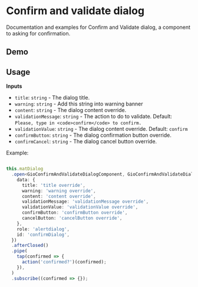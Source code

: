 
<Meta title="Components / Confirm and validate dialog / README" />

# Confirm and validate dialog

Documentation and examples for Confirm and Validate dialog, a component to asking for confirmation.

## Demo

<Story id="components-confirm-and-validate-dialog--custom" />

## Usage

**Inputs**

- `title`: `string` - The dialog title.
- `warning`: `string` - Add this string into warning banner
- `content`: `string` - The dialog content override.
- `validationMessage`: `string` - The action to do to validate. Default: `Please, type in <code>confirm</code> to confirm.`
- `validationValue`: `string` - The dialog content override. Default: `confirm`
- `confirmButton`: `string` - The dialog confirmation button override.
- `confirmCancel`: `string` - The dialog cancel button override.

Example:

```typescript

this.matDialog
  .open<GioConfirmAndValidateDialogComponent, GioConfirmAndValidateDialogData, boolean>(GioConfirmAndValidateDialogComponent, {
    data: {
      title: 'title override',
      warning: 'warning override',
      content: 'content override',
      validationMessage: 'validationMessage override',
      validationValue: 'validationValue override',
      confirmButton: 'confirmButton override',
      cancelButton: 'cancelButton override',
    },
    role: 'alertdialog',
    id: 'confirmDialog',
  })
  .afterClosed()
  .pipe(
    tap(confirmed => {
      action('confirmed?')(confirmed);
    }),
  )
  .subscribe((confirmed => {});
```
